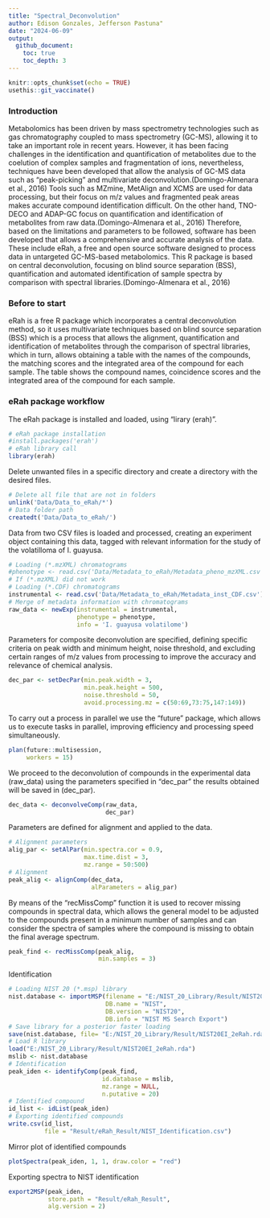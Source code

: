 ```yaml
---
title: "Spectral_Deconvolution"
author: Edison Gonzales, Jefferson Pastuna"
date: "2024-06-09"
output:
  github_document:
    toc: true
    toc_depth: 3
---
```


```r

knitr::opts_chunk$set(echo = TRUE)
usethis::git_vaccinate()

```

### Introduction

Metabolomics has been driven by mass spectrometry technologies such as gas chromatography coupled to mass spectrometry (GC-MS), allowing it to take an important role in recent years. However, it has been facing challenges in the identification and quantification of metabolites due to the coelution of complex samples and fragmentation of ions, nevertheless, techniques have been developed that allow the analysis of GC-MS data such as "peak-picking" and multivariate deconvolution.(Domingo-Almenara et al., 2016)
Tools such as MZmine, MetAlign and XCMS are used for data processing, but their focus on m/z values and fragmented peak areas makes accurate compound identification difficult. On the other hand, TNO-DECO and ADAP-GC focus on quantification and identification of metabolites from raw data.(Domingo-Almenara et al., 2016)
Therefore, based on the limitations and parameters to be followed, software has been developed that allows a comprehensive and accurate analysis of the data. These include eRah, a free and open source software designed to process data in untargeted GC-MS-based metabolomics. This R package is based on central deconvolution, focusing on blind source separation (BSS), quantification and automated identification of sample spectra by comparison with spectral libraries.(Domingo-Almenara et al., 2016)

### Before to start
eRah is a free R package which incorporates a central deconvolution method, so it uses multivariate techniques based on blind source separation (BSS) which is a process that allows the alignment, quantification and identification of metabolites through the comparison of spectral libraries, which in turn, allows obtaining a table with the names of the compounds, the matching scores and the integrated area of the compound for each sample.
The table shows the compound names, coincidence scores and the integrated area of the compound for each sample.

### eRah package workflow
The eRah package is installed and loaded, using "lirary (erah)".


```r

# eRah package installation
#install.packages('erah')
# eRah library call
library(erah)
```

Delete unwanted files in a specific directory and create a directory with the desired files. 


```r

# Delete all file that are not in folders
unlink('Data/Data_to_eRah/*')
# Data folder path
createdt('Data/Data_to_eRah/')

```

Data from two CSV files is loaded and processed, creating an experiment object containing this data, tagged with relevant information for the study of the volatilloma of I. guayusa.


```r

# Loading (*.mzXML) chromatograms
#phenotype <- read.csv('Data/Metadata_to_eRah/Metadata_pheno_mzXML.csv')
# If (*.mzXML) did not work
# Loading (*.CDF) chromatograms
instrumental <- read.csv('Data/Metadata_to_eRah/Metadata_inst_CDF.csv')
# Merge of metadata information with chromatograms
raw_data <- newExp(instrumental = instrumental,
                   phenotype = phenotype,
                   info = 'I. guayusa volatilome')

```

Parameters for composite deconvolution are specified, defining specific criteria on peak width and minimum height, noise threshold, and excluding certain ranges of m/z values from processing to improve the accuracy and relevance of chemical analysis.


```r

dec_par <- setDecPar(min.peak.width = 3,
                     min.peak.height = 500,
                     noise.threshold = 50,
                     avoid.processing.mz = c(50:69,73:75,147:149))

```

To carry out a process in parallel we use the "future" package, which allows us to execute tasks in parallel, improving efficiency and processing speed simultaneously.

```r

plan(future::multisession,
     workers = 15)

```

We proceed to the deconvolution of compounds in the experimental data (raw_data) using the parameters specified in "dec_par" the results obtained will be saved in (dec_par).


```r

dec_data <- deconvolveComp(raw_data,
                           dec_par)

```
Parameters are defined for alignment and applied to the data.


```r

# Alignment parameters
alig_par <- setAlPar(min.spectra.cor = 0.9,
                     max.time.dist = 3,
                     mz.range = 50:500)
# Alignment
peak_alig <- alignComp(dec_data,
                       alParameters = alig_par)

```

By means of the "recMissComp" function it is used to recover missing compounds in spectral data, which allows the general model to be adjusted to the compounds present in a minimum number of samples and can consider the spectra of samples where the compound is missing to obtain the final average spectrum.


```r

peak_find <- recMissComp(peak_alig,
                         min.samples = 3)

```

Identification

```r

# Loading NIST 20 (*.msp) library
nist.database <- importMSP(filename = "E:/NIST_20_Library/Result/NIST20EI_2eRah.MSP",
                           DB.name = "NIST",
                           DB.version = "NIST20",
                           DB.info = "NIST MS Search Export")
# Save library for a posterior faster loading
save(nist.database, file= "E:/NIST_20_Library/Result/NIST20EI_2eRah.rda")
# Load R library
load("E:/NIST_20_Library/Result/NIST20EI_2eRah.rda")
mslib <- nist.database
# Identification
peak_iden <- identifyComp(peak_find,
                          id.database = mslib,
                          mz.range = NULL,
                          n.putative = 20)
# Identified compound
id_list <- idList(peak_iden)
# Exporting identified compounds
write.csv(id_list,
          file = "Result/eRah_Result/NIST_Identification.csv")

```

Mirror plot of identified compounds

```r

plotSpectra(peak_iden, 1, 1, draw.color = "red")

```

Exporting spectra to NIST identification

```r

export2MSP(peak_iden,
           store.path = "Result/eRah_Result",
           alg.version = 2)

```

